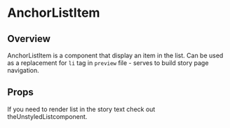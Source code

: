 
<Meta of={AnchorListItemStory} />

# AnchorListItem

## Overview

AnchorListItem is a component that display an item in the list. Can be used as a replacement for `li` tag in `preview` file - serves to build story page navigation.

<Canvas of={AnchorListItemStory.Overview} />

## Props

<Controls />

<Tip title="Not what you were looking for?">
  If you need to render list in the story text check out the<Link href="/?path=/docs/components-unstyledlist--docs" size={Link.sizes.SMALL}>UnstyledList</Link>component.
</Tip>
